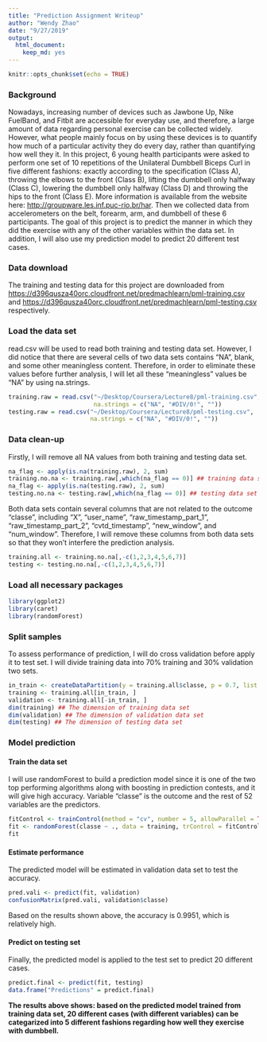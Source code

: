 ```yaml
---
title: "Prediction Assignment Writeup"
author: "Wendy Zhao"
date: "9/27/2019"
output: 
  html_document: 
    keep_md: yes
---
```


```r
knitr::opts_chunk$set(echo = TRUE)
```

### Background 
Nowadays, increasing number of devices such as Jawbone Up, Nike FuelBand, and Fitbit are accessible for everyday use, and therefore, a large amount of data regarding personal exercise can be collected widely. However, what people mainly focus on by using these devices is to quantify how much of a particular activity they do every day, rather than quantifying how well they it. In this project, 6 young health participants were asked to perform one set of 10 repetitions of the Unilateral Dumbbell Biceps Curl in five different fashions: exactly according to the specification (Class A), throwing the elbows to the front (Class B), lifting the dumbbell only halfway (Class C), lowering the dumbbell only halfway (Class D) and throwing the hips to the front (Class E). More information is available from the website here: <http://groupware.les.inf.puc-rio.br/har>. Then we collected data from accelerometers on the belt, forearm, arm, and dumbbell of these 6 participants. The goal of this project is to predict the manner in which they did the exercise with any of the other variables within the data set. In addition, I will also use my prediction model to predict 20 different test cases.

### Data download 
The training and testing data for this project are downloaded from <https://d396qusza40orc.cloudfront.net/predmachlearn/pml-training.csv> and <https://d396qusza40orc.cloudfront.net/predmachlearn/pml-testing.csv> respectively. 

### Load the data set
read.csv will be used to read both training and testing data set. However, I did notice that there are several cells of two data sets contains “NA”, blank, and some other meaningless content. Therefore, in order to eliminate these values before further analysis, I will let all these “meaningless” values be “NA” by using na.strings. 
```r
training.raw = read.csv("~/Desktop/Coursera/Lecture8/pml-training.csv", 
                        na.strings = c("NA", "#DIV/0!", ""))
testing.raw = read.csv("~/Desktop/Coursera/Lecture8/pml-testing.csv", 
                       na.strings = c("NA", "#DIV/0!", ""))
```

### Data clean-up
Firstly, I will remove all NA values from both training and testing data set. 
```r
na_flag <- apply(is.na(training.raw), 2, sum)
training.no.na <- training.raw[,which(na_flag == 0)] ## training data set with no NA values
na_flag <- apply(is.na(testing.raw), 2, sum)
testing.no.na <- testing.raw[,which(na_flag == 0)] ## testing data set with no NA values
```

Both data sets contain several columns that are not related to the outcome “classe”, including “X”, “user_name”, “raw_timestamp_part_1”, “raw_timestamp_part_2”, “cvtd_timestamp”, “new_window”, and “num_window”. Therefore, I will remove these columns from both data sets so that they won’t interfere the prediction analysis. 
```r
training.all <- training.no.na[,-c(1,2,3,4,5,6,7)]
testing <- testing.no.na[,-c(1,2,3,4,5,6,7)]
```

### Load all necessary packages
```r
library(ggplot2)
library(caret)
library(randomForest)
```

### Split samples
To assess performance of prediction, I will do cross validation before apply it to test set. I will divide training data into 70% training and 30% validation two sets.
```r
in_train <- createDataPartition(y = training.all$classe, p = 0.7, list = FALSE)
training <- training.all[in_train, ]
validation <- training.all[-in_train, ]
dim(training) ## The dimension of training data set
dim(validation) ## The dimension of validation data set
dim(testing) ## The dimension of testing data set
```

### Model prediction
#### Train the data set
I will use randomForest to build a prediction model since it is one of the two top performing algorithms along with boosting in prediction contests, and it will give high accuracy. Variable "classe" is the outcome and the rest of 52 variables are the predictors. 
```r
fitControl <- trainControl(method = "cv", number = 5, allowParallel = TRUE)
fit <- randomForest(classe ~ ., data = training, trControl = fitControl)
fit
```

#### Estimate performance
The predicted model will be estimated in validation data set to test the accuracy.
```r
pred.vali <- predict(fit, validation)
confusionMatrix(pred.vali, validation$classe)
```
Based on the results shown above, the accuracy is 0.9951, which is relatively high.

#### Predict on testing set
Finally, the predicted model is applied to the test set to predict 20 different cases. 
```r
predict.final <- predict(fit, testing)
data.frame("Predictions" = predict.final)
```
**The results above shows: based on the predicted model trained from training data set, 20 different cases (with different variables) can be categarized into 5 different fashions regarding how well they exercise with dumbbell. **